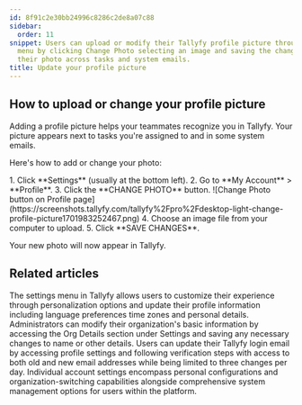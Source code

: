 ```yaml
---
id: 8f91c2e30bb24996c8286c2de8a07c88
sidebar:
  order: 11
snippet: Users can upload or modify their Tallyfy profile picture through the Settings
  menu by clicking Change Photo selecting an image and saving the changes to display
  their photo across tasks and system emails.
title: Update your profile picture
---
```



## How to upload or change your profile picture

Adding a profile picture helps your teammates recognize you in Tallyfy. Your picture appears next to tasks you're assigned to and in some system emails.

Here's how to add or change your photo:

<Steps>
1. Click **Settings** (usually at the bottom left).
2. Go to **My Account** > **Profile**.
3. Click the **CHANGE PHOTO** button.
   ![Change Photo button on Profile page](https://screenshots.tallyfy.com/tallyfy%2Fpro%2Fdesktop-light-change-profile-picture1701983252467.png)
4. Choose an image file from your computer to upload.
5. Click **SAVE CHANGES**.
</Steps>

Your new photo will now appear in Tallyfy.


## Related articles
<CardGrid>
<LinkTitleCard header="<b>Personal Settings > Personalization settings</b>" href="/products/pro/settings/personal-settings/personalization-settings/" > The settings menu in Tallyfy allows users to customize their experience through personalization options and update their profile information including language preferences time zones and personal details. </LinkTitleCard>
<LinkTitleCard header="<b>Org Settings > Update organization details</b>" href="/products/pro/settings/org-settings/how-can-i-update-my-organization-details/" > Administrators can modify their organization's basic information by accessing the Org Details section under Settings and saving any necessary changes to name or other details. </LinkTitleCard>
<LinkTitleCard header="<b>Personal Settings > Change my email address</b>" href="/products/pro/settings/personal-settings/how-can-i-change-my-email-address-in-tallyfy/" > Users can update their Tallyfy login email by accessing profile settings and following verification steps with access to both old and new email addresses while being limited to three changes per day. </LinkTitleCard>
<LinkTitleCard header="<b>Settings > Personal settings</b>" href="/products/pro/settings/personal-settings/" > Individual account settings encompass personal configurations and organization-switching capabilities alongside comprehensive system management options for users within the platform. </LinkTitleCard>
</CardGrid>